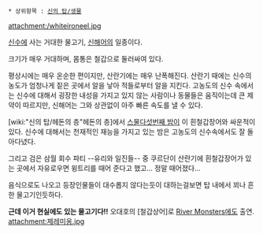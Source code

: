  * 상위항목 : [[신의 탑/생물]]

attachment:/whiteironeel.jpg

[[신수]]에 사는 거대한 물고기, [[신해어]]의 일종이다.

크기가 매우 거대하며, 몸통은 철갑으로 둘러싸여 있다.

평상시에는 매우 온순한 편이지만, 산란기에는 매우 난폭해진다. 산란기 때에는 신수의 농도가 엄청나게 짙은 곳에서 알을 낳아 적들로부터 알을 지킨다. 고농도의 신수 속에서는 신수에 대해서 굉장한 내성을 가지고 있지 않는 사람이나 동물들은 움직이는데 큰 제약이 따르지만, 신해어는 그와 상관없이 아주 빠른 속도를 낼 수 있다.

[wiki:"신의 탑/헤돈의 층"헤돈의 층]에서 [[스물다섯번째 밤]]이 이 흰철갑장어와 싸운적이 있다. 신수에 대해서는 천재적인 재능을 가지고 있는 밤은 고농도의 신수속에서도 잘 돌아다녔다. 

그리고 검은 삼월 회수 파티 --유리와 일진들-- 중 쿠르단이 산란기에 흰철갑장어가 있는 곳에서 자유로우면 윙트리를 때어 준다고 했고... 정말 때어졌다... 

음식으로도 나오고 등장인물들이 대수롭지 않다는듯이 대하는걸보면 탑 내에서 꾀나 흔한 물고기인듯하다.

'''근데 이거 현실에도 있는 물고기다!!''' 오대호의 [철갑상어]로 [[River Monsters]]에도 출연.
attachment:제레미옹.jpg
